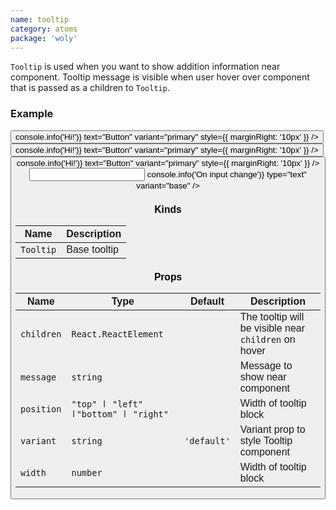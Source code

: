 ```yaml
---
name: tooltip
category: atoms
package: 'woly'
---
```



`Tooltip` is used when you want to show addition information near component.
Tooltip message is visible when user hover over component that is passed as a children to `Tooltip`.

### Example

<Playground>
  <block.S style={{ display: 'flex', padding: '100px' }}>
    <Tooltip message="Подсказка может быть написана в две строки и более" position="bottom">
      <Button
        onClick={() => console.info('Hi!')}
        text="Button"
        variant="primary"
        style={{ marginRight: '10px' }}
      />
    </Tooltip>
    <Tooltip message="Подсказка" position="top" id="tooltip-top">
      <Button
        onClick={() => console.info('Hi!')}
        text="Button"
        variant="primary"
        style={{ marginRight: '10px' }}
      />
    </Tooltip>
    <Tooltip message="Подсказка может быть написана в две строки" position="left">
      <Button
        onClick={() => console.info('Hi!')}
        text="Button"
        variant="primary"
        style={{ marginRight: '10px' }}
      />
    </Tooltip>
    <Tooltip message="Подсказка" position="right" variant="primary">
      <Input
        name="name"
        onChange={() => console.info('On input change')}
        type="text"
        variant="base"
      />
    </Tooltip>
  </block.S>
</Playground>

### Kinds

| Name      | Description  |
| --------- | ------------ |
| `Tooltip` | Base tooltip |

### Props

| Name       | Type                                  | Default     | Description                                          |
| ---------- | ------------------------------------- | ----------- | ---------------------------------------------------- |
| `children` | `React.ReactElement`                  |             | The tooltip will be visible near `children` on hover |
| `message`  | `string`                              |             | Message to show near component                       |
| `position` | `"top" ӏ "left" ӏ"bottom" ӏ "right" ` |             | Width of tooltip block                               |
| `variant`  | `string`                              | `'default'` | Variant prop to style Tooltip component              |
| `width`    | `number`                              |             | Width of tooltip block                               |
